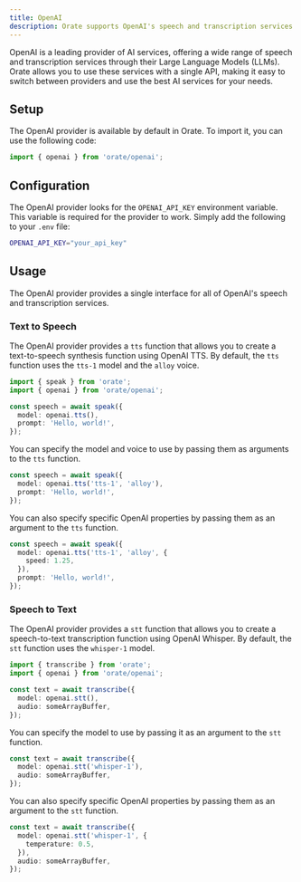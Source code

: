 ```yaml
---
title: OpenAI
description: Orate supports OpenAI's speech and transcription services.
---
```



OpenAI is a leading provider of AI services, offering a wide range of speech and transcription services through their Large Language Models (LLMs). Orate allows you to use these services with a single API, making it easy to switch between providers and use the best AI services for your needs.

## Setup

The OpenAI provider is available by default in Orate. To import it, you can use the following code:

```ts
import { openai } from 'orate/openai';
```

## Configuration

The OpenAI provider looks for the `OPENAI_API_KEY` environment variable. This variable is required for the provider to work. Simply add the following to your `.env` file:

```bash
OPENAI_API_KEY="your_api_key"
```

## Usage

The OpenAI provider provides a single interface for all of OpenAI's speech and transcription services.

### Text to Speech

The OpenAI provider provides a `tts` function that allows you to create a text-to-speech synthesis function using OpenAI TTS. By default, the `tts` function uses the `tts-1` model and the `alloy` voice.

```ts
import { speak } from 'orate';
import { openai } from 'orate/openai';

const speech = await speak({
  model: openai.tts(),
  prompt: 'Hello, world!',
});
```

You can specify the model and voice to use by passing them as arguments to the `tts` function.

```ts
const speech = await speak({
  model: openai.tts('tts-1', 'alloy'),
  prompt: 'Hello, world!',
});
```

You can also specify specific OpenAI properties by passing them as an argument to the `tts` function.

```ts
const speech = await speak({
  model: openai.tts('tts-1', 'alloy', {
    speed: 1.25,
  }),
  prompt: 'Hello, world!',
});
```

### Speech to Text

The OpenAI provider provides a `stt` function that allows you to create a speech-to-text transcription function using OpenAI Whisper. By default, the `stt` function uses the `whisper-1` model.

```ts
import { transcribe } from 'orate';
import { openai } from 'orate/openai';

const text = await transcribe({
  model: openai.stt(),
  audio: someArrayBuffer,
});
```

You can specify the model to use by passing it as an argument to the `stt` function.

```ts
const text = await transcribe({
  model: openai.stt('whisper-1'),
  audio: someArrayBuffer,
});
```

You can also specify specific OpenAI properties by passing them as an argument to the `stt` function.

```ts
const text = await transcribe({
  model: openai.stt('whisper-1', {
    temperature: 0.5,
  }),
  audio: someArrayBuffer,
});
```
